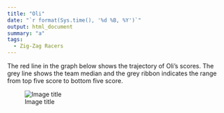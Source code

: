 ```yaml
---
title: "Oli"
date: "`r format(Sys.time(), '%d %B, %Y')`"
output: html_document
summary: "a"
tags:
  - Zig-Zag Racers
---
```


The red line in the graph below shows the trajectory of Oli's scores. The grey line shows the team median and the grey ribbon indicates the range from top five score to bottom five score.

![Image title](Oli.jpg)
